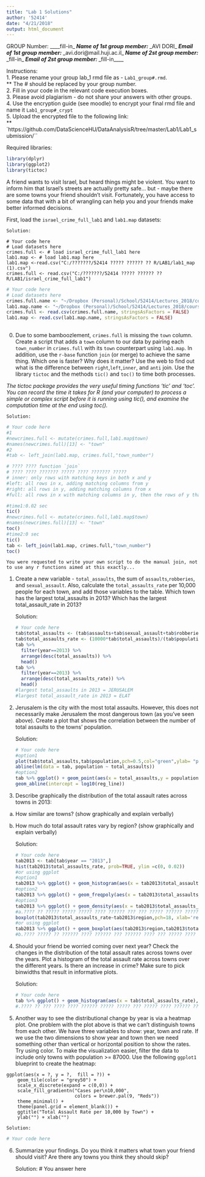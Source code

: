 ```yaml
---
title: "Lab 1 Solutions"
author: '52414'
date: "4/21/2018"
output: html_document
---
```


GROUP Number: ____fill-in____
Name of 1st group member: ____AVI DORI____
Email of 1st group member: ____avi.dori@mail.huji.ac.il____
Name of 2st group member: ____fill-in____
Email of 2st group member: ____fill-in____

Instructions:    
1. Please rename your group lab_1 rmd file as - `Lab1_group#.rmd`.   
** The # should be replaced by your group number.  
2. Fill in your code in the relevant code execution boxes.  
3. Please avoid plagiarism - do not share your answers with other groups.  
4. Use the encryption guide (see moodle) to encrypt your final rmd file and name it `Lab1_group#_crypt`   
5. Upload the encrypted file to the following link:  
** `https://github.com/DataScienceHU/DataAnalysisR/tree/master/Lab1/Lab1_submission/``

Required libraries:
```r
library(dplyr)
library(ggplot2)
library(tictoc)
```
 
A friend wants to visit Israel, but heard things might be violent. 
You want to inform him that Israel's streets are actually pretty safe… but - maybe there are some towns your friend shouldn’t visit. 
Fortunately, you have access to some data that with a bit of wrangling can help you and your friends make better informed decisions. 

First, load the `israel_crime_full_lab1` and `lab1.map` datasets:  
    
    Solution:
```{}
# Your code here
# Load datasets here
crimes.full <- # load israel_crime_full_lab1 here
lab1.map <- # load lab1.map here
lab1.map <-read.csv("C:/???????/52414 ????? ?????? ?? R/LAB1/lab1_map (1).csv")
crimes.full <- read.csv("C:/???????/52414 ????? ?????? ?? R/LAB1/israel_crime_full_lab1")
```

```r
# Your code here
# Load datasets here
crimes.full.name <- "~/Dropbox (Personal)/School/52414/Lectures_2018/course_data/israeli_crime/israel_crime_full_lab1"
lab1.map.name <- "~/Dropbox (Personal)/School/52414/Lectures_2018/course_data/israeli_crime/lab1_map.csv"
crimes.full <- read.csv(crimes.full.name, stringsAsFactors = FALSE)
lab1.map <- read.csv(lab1.map.name, stringsAsFactors = FALSE)
  
```


0. Due to some bamboozlement, `crimes.full` is missing the `town` column. Create a script that adds a `town` column to our data by pairing each `town_number` in `crimes.full` with its `town` counterpart using `lab1.map`. In addition, use the `r-base` function `join` (or merge) to achieve the same thing. Which one is faster? Why does it matter? Use the web to find out what is the difference between `right`,`left`,`inner`, and `anti` join. 
Use the library `tictoc` and the methods `tic()` and `toc()` to time both processes.   

*The tictoc package provides the very useful timing functions 'tic' and 'toc'. You can record the time it takes for R (and your computer) to process a simple or complex script before it is running using tic(), and examine the computation time at the end using toc().*

    Solution:
```r
# Your code here
#1
#newcrimes.full <- mutate(crimes.full,lab1.map$town)
#names(newcrimes.full)[13] <- "town"
#2
#tab <- left_join(lab1.map, crimes.full,"town_number")

# ???? ???? function `join`
# ???? ???? ??????? ????? ???? ??????? ?????
# inner: only rows with matching keys in both x and y
#left: all rows in x, adding matching columns from y
#right: all rows in y, adding matching columns from x
#full: all rows in x with matching columns in y, then the rows of y that don't match x

#time1:0.02 sec
tic()
#newcrimes.full <- mutate(crimes.full,lab1.map$town)
#names(newcrimes.full)[13] <- "town"
toc()
#time2:0 sec
tic()
tab <- left_join(lab1.map, crimes.full,"town_number")
toc()

```
```{}
You were requested to write your own script to do the manual join, not to use any r functions aimed at this exactly...
```


1. Create a new variable - `total_assaults`, the sum of `assaults`,`robberies`, and `sexual_assault`. Also, calculate the `total_assaults_rate` per 10,000 people for each town, and add those variables to the table. Which town has the largest total_assaults in 2013? Which has the largest total_assault_rate in 2013?  

    Solution:
```r
# Your code here
tab$total_assaults <- (tab$assaults+tab$sexual_assault+tab$robberies)
tab$total_assaults_rate <- (10000*tab$total_assaults)/(tab$population)
tab %>% 
  filter(year==2013) %>%
  arrange(desc(total_assaults)) %>% 
  head()
tab %>% 
  filter(year==2013) %>%
  arrange(desc(total_assaults_rate)) %>% 
  head()
#largest total_assaults in 2013 = JERUSALEM
#largest total_assault_rate in 2013 = ELAT
```

2. Jerusalem is the city with the most total assaults. However, this does not necessarily make Jerusalem the most dangerous town (as you've seen above). Create a plot that shows the correlation between the number of total assaults to the towns' population. 
  
    Solution:
```r
# Your code here
#option1    
plot(tab$total_assaults,tab$population,pch=0.5,col="green",ylab= "population", xlab = "total assaults",main="crime data: total assaults vs. population")
abline(lm(data = tab, population ~ total_assaults))
#option2
tab %>% ggplot() + geom_point(aes(x = total_assaults,y = population))
geom_abline(intercept = log10(reg_line))
```

3. Describe graphically the distribution of the total assault rates across towns in 2013:  
a. How similar are towns?   (show graphically and explain verbally)
b. How much do total assault rates vary by region? (show graphically and explain verbally)
  
    Solution:
```r
# Your code here
tab2013 <- tab[tab$year == "2013",]
hist(tab2013$total_assaults_rate, prob=TRUE, ylim =c(0, 0.02))
#or using ggplot
#option1 
tab2013 %>% ggplot() + geom_histogram(aes(x = tab2013$total_assaults_rate),binwidth = 5)
#option2
tab2013 %>% ggplot() + geom_freqpoly(aes(x = tab2013$total_assaults_rate),binwidth = 5)+labs(x='total_assaults_rate',y='frequency')
#option3
tab2013 %>% ggplot() + geom_density(aes(x = tab2013$total_assaults_rate))
#a.???? ?? ????? ????? ????? ???? ?????? ??? ??? ????? ?????? ????? ?? 0?? 70,???????? ???? ???????? ??? ??????
boxplot(tab2013$total_assaults_rate~tab2013$region,pch=18, xlab='region', ylab='total assaults rate', main='Assaults rate by region')
#or using ggplot
tab2013 %>% ggplot() + geom_boxplot(aes(tab2013$region,tab2013$total_assaults_rate))
#b.???? ????? ?? ?????? ???? ?????? ??? ?????? ???? ??? ????? ???? ?? ???? ?????? ??? ??? ?????? ??? ????? 
```

4. Should your friend be worried coming over next year? Check the changes in the distribution of the total assault rates across towns over the years. Plot a histogram of the total assault rate across towns over the different years. Is there an increase in crime? Make sure to pick binwidths that result in informative plots.
  
    Solution:
```r
# Your code here
tab %>% ggplot() + geom_histogram(aes(x = tab$total_assaults_rate),binwidth = 4) +facet_grid(.~year)
#.???? ?? ??? ???? ???? ?????? ????? ????? ??? ????? ???? ?????? ??????(100 ?????)????? ?????
```

5. Another way to see the distributional change by year is via a heatmap plot. One problem with the plot above is that we can't distinguish towns from each other. We have three variables to show: year, town and rate. If we use the two dimensions to show year and town then we need something other than vertical or horizontal position to show the rates. Try using color. 
To make the visualization easier, filter the data to include only towns with population >= 87000. 
Use the following `ggplot1` blueprint to create the heatmap:
```{}
ggplot(aes(x = ?, y = ?,  fill = ?)) +
    geom_tile(color = "grey50") +
    scale_x_discrete(expand = c(0,0)) +
    scale_fill_gradientn("Cases per\n10,000", 
                         colors = brewer.pal(9, "Reds"))
    theme_minimal() +  
    theme(panel.grid = element_blank()) +
    ggtitle("Total Assault Rate per 10,000 by Town") + 
    ylab("") + xlab("")
```
    
    Solution:
```r
# Your code here
```


6. Summarize your findings. Do you think it matters what town your friend should visit? Are there any towns you think they should skip? 

    Solution:
# You answer here